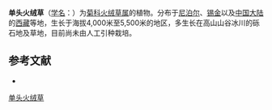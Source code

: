 {{Speciesbox
| name = 单头火绒草
| status = 
| status_system = 
| image =
| genus = Leontopodium
| species = monocephalum
| authority = Edgew.
}}

'''单头火绒草'''（[[学名|学名]]：{{lang|la|''Leontopodium monocephalum''}}）为[[菊科|菊科]][[火绒草属|火绒草属]]的植物。分布于[[尼泊尔|尼泊尔]]、[[锡金|锡金]]以及[[中国大陆|中国大陆]]的[[西藏|西藏]]等地，生长于海拔4,000米至5,500米的地区，多生长在高山山谷冰川的砾石地及草地，目前尚未由人工引种栽培。

== 参考文献 ==
<div class="references-small">
* {{cite web| url =http://www.bioinfo.cn/db05/KmzwSpecies.php?action=view&id=4989| title =单头火绒草| work =《中国高等植物数据库全库》| publisher =中国科学院微生物研究所| author =昆明植物研究所| accessdate =2009-02-25| deadurl =yes| archiveurl =https://web.archive.org/web/20160305054044/http://www.bioinfo.cn/db05/KmzwSpecies.php?action=view&id=4989| archivedate =2016-03-05}}
</div>
{{Taxonbar|from=Q10906239}}

[[Category:火绒草属|单头火绒草]]


{{植物小作品}}